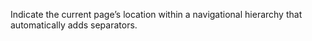 Indicate the current page’s location within a navigational hierarchy that automatically adds separators.
